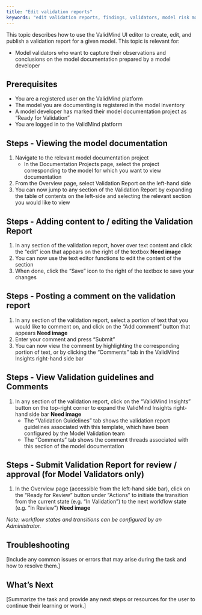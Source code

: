 ```yaml
---
title: "Edit validation reports"
keywords: "edit validation reports, findings, validators, model risk management, ValidMind"
---
```


This topic describes how to use the ValidMind UI editor to create, edit, and publish a validation report for a given model. This topic is relevant for: 

* Model validators who want to capture their observations and conclusions on the model documentation prepared by a model developer

## Prerequisites

* You are a registered user on the ValidMind platform
* The model you are documenting is registered in the model inventory
* A model developer has marked their model documentation project as "Ready for Validation"
* You are logged in to the ValidMind platform

## Steps - Viewing the model documentation

1. Navigate to the relevant model documentation project
   - In the Documentation Projects page, select the project corresponding to the model for which you want to view documentation
2. From the Overview page, select Validation Report on the left-hand side
3. You can now jump to any section of the Validation Report by expanding the table of contents on the left-side and selecting the relevant section you would like to view

## Steps - Adding content to / editing the Validation Report

1. In any section of the validation report, hover over text content and click the "edit" icon that appears on the right of the textbox **Need image**
2. You can now use the text editor functions to edit the content of the section
3. When done, click the "Save" icon to the right of the textbox to save your changes

## Steps - Posting a comment on the validation report

1. In any section of the validation report, select a portion of text that you would like to comment on, and click on the "Add comment" button that appears **Need image**
2. Enter your comment and press "Submit"
3. You can now view the comment by highlighting the corresponding portion of text, or by clicking the "Comments" tab in the ValidMind Insights right-hand side bar

## Steps - View Validation guidelines and Comments

1. In any section of the validation report, click on the "ValidMind Insights" button on the top-right corner to expand the ValidMind Insights right-hand side bar **Need image**
   - The "Validation Guidelines" tab shows the validation report guidelines associated with this template, which have been configured by the Model Validation team
   - The "Comments" tab shows the comment threads associated with this section of the model documentation

## Steps - Submit Validation Report for review / approval (for Model Validators only)

1. In the Overview page (accessible from the left-hand side bar), click on the "Ready for Review" button under "Actions" to initiate the transition from the current state (e.g. "In Validation") to the next workflow state (e.g. "In Review") **Need image**

*Note: workflow states and transitions can be configured by an Administrator.*

## Troubleshooting

[Include any common issues or errors that may arise during the task and how to resolve them.]

## What's Next

[Summarize the task and provide any next steps or resources for the user to continue their learning or work.]

